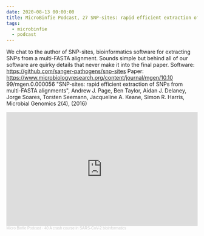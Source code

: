 ```yaml
---
date: 2020-08-13 00:00:00
title: MicroBinfie Podcast, 27 SNP-sites: rapid efficient extraction of SNPs from multi-FASTA alignments
tags:
  - microbinfie
  - podcast
---
```

We chat to the author of SNP-sites, bioinformatics software for
extracting SNPs from a multi-FASTA alignment. Sounds simple but behind
all of our software are quirky details that never make it into the
final paper.  Software: https://github.com/sanger-pathogens/snp-sites
Paper: https://www.microbiologyresearch.org/content/journal/mgen/10.10
99/mgen.0.000056   "SNP-sites: rapid efficient extraction of SNPs from
multi-FASTA alignments", Andrew J. Page, Ben Taylor, Aidan J. Delaney,
Jorge Soares, Torsten Seemann, Jacqueline A. Keane, Simon R. Harris,
Microbial Genomics 2(4), (2016)

<iframe width="100%" height="300" scrolling="no" frameborder="no" allow="autoplay" src="https://w.soundcloud.com/player/?url=https%3A//api.soundcloud.com/tracks/844112809&color=%23ff5500&auto_play=false&hide_related=false&show_comments=true&show_user=true&show_reposts=false&show_teaser=true&visual=true"></iframe><div style="font-size: 10px; color: #cccccc;line-break: anywhere;word-break: normal;overflow: hidden;white-space: nowrap;text-overflow: ellipsis; font-family: Interstate,Lucida Grande,Lucida Sans Unicode,Lucida Sans,Garuda,Verdana,Tahoma,sans-serif;font-weight: 100;"><a href="https://soundcloud.com/microbinfie" title="Micro Binfie Podcast" target="_blank" style="color: #cccccc; text-decoration: none;">Micro Binfie Podcast</a> · <a href="https://soundcloud.com/microbinfie/40-a-crash-course-in-sars-cov-2-bioinformatics" title="27 SNP-sites: rapid efficient extraction of SNPs from multi-FASTA alignments" target="_blank" style="color: #cccccc; text-decoration: none;">40 A crash course in SARS-CoV-2 bioinformatics</a></div>

